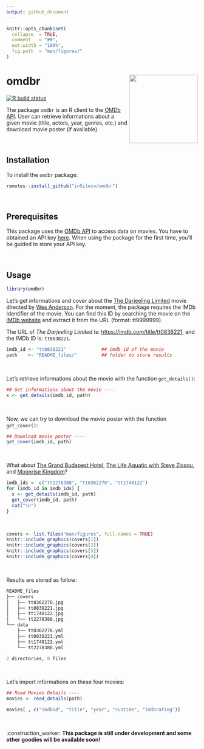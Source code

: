 ```yaml
---
output: github_document
---
```


<!-- README.md is generated from README.Rmd. Please edit that file -->

```r
knitr::opts_chunk$set(
  collapse  = TRUE,
  comment   = "##",
  out.width = "100%",
  fig.path  = "man/figures/"
)
```


omdbr <img src="man/figures/logo.png" height="180" align="right"/>
=======================

<!-- badges: start -->
[![R build status](https://github.com/inSileco/omdbr/workflows/R-CMD-check/badge.svg)](https://github.com/inSileco/omdbr/actions)
<!-- badges: end -->

The package `omdbr` is an R client to the [OMDb API](http://www.omdbapi.com).
User can retrieve informations about a given movie (title, actors, year, genres, etc.)
and download movie poster (if available).

<br />

## Installation

To install the `omdbr` package:

```r
remotes::install_github("inSileco/omdbr")
```

<br />

## Prerequisites

This package uses the [OMDb API](http://www.omdbapi.com) to access data on movies.
You have to obtained an API key [here](http://www.omdbapi.com/apikey.aspx).
When using the package for the first time, you'll be guided to store your API key.

<br />

## Usage

```r
library(omdbr)
```

Let's get informations and cover about the
[The Darjeeling Limited](https://imdb.com/title/tt0838221) movie directed by
[Wes Anderson](https://en.wikipedia.org/wiki/Wes_Anderson). For the moment, the
package requires the IMDb Identifier of the movie. You can find this ID by
searching the movie on the [IMDb website](https://imdb.com) and extract it from
the URL (format: tt9999999).

The URL of _The Darjeeling Limited_ is:
[https://imdb.com/title/tt0838221](https://imdb.com/title/tt0838221), and the
IMDb ID is: `tt0838221`.

```r
imdb_id <- "tt0838221"             ## imdb id of the movie
path    <- "README_files/"         ## folder to store results
```

<br />

Let's retrieve informations about the movie with the function `get_details()`:

```r
## Get informations about the movie ----
x <- get_details(imdb_id, path)
```

<br />

Now, we can try to download the movie poster with the function `get_cover()`:

```r
## Download movie poster ----
get_cover(imdb_id, path)
```


<br />

What about
[The Grand Budapest Hotel](https://imdb.com/title/tt2278388),
[The Life Aquatic with Steve Zissou](https://imdb.com/title/tt0362270), and
[Moonrise Kingdom](https://www.imdb.com/title/tt1748122)?


```r
imdb_ids <- c("tt2278388", "tt0362270", "tt1748122")
for (imdb_id in imdb_ids) {
  x <- get_details(imdb_id, path)
  get_cover(imdb_id, path)
  cat("\n")
}
```

<br />

<p align="center">
```r
covers <- list.files("man/figures", full.names = TRUE)
knitr::include_graphics(covers[1])
knitr::include_graphics(covers[2])
knitr::include_graphics(covers[3])
knitr::include_graphics(covers[4])
```
</p>

<br />


Results are stored as follow:

```r
README_files
├── covers
│   ├── tt0362270.jpg
│   ├── tt0838221.jpg
│   ├── tt1748122.jpg
│   └── tt2278388.jpg
└── data
    ├── tt0362270.yml
    ├── tt0838221.yml
    ├── tt1748122.yml
    └── tt2278388.yml

2 directories, 8 files
```

<br />

Let's import informations on these four movies:

```r
## Read Movies Details ----
movies <- read_details(path)

movies[ , c("imdbid", "title", "year", "runtime", "imdbrating")]
```

<br />

:construction_worker: **This package is still under development and some other
goodies will be available soon!**
